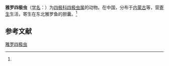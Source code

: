 {{Speciesbox
| name = 雅罗四极虫
| status = 
| status_system = 
| image = 
| genus = Chloromyxum
| species = leuciscus
| authority = (Chen, 1998)<ref name='id9291'>{{cite web| url =http://www.bioinfo.cn/db05/BjdwSpecies.php?action=view&id=9291| title =雅罗四极虫| work =《中国动物物种编目数据库》| publisher =中国科学院微生物研究所| author =中国科学院动物研究所| accessdate =2009-04-16| deadurl =yes| archiveurl =https://web.archive.org/web/20160305103813/http://www.bioinfo.cn/db05/BjdwSpecies.php?action=view&id=9291| archivedate =2016-03-05}}</ref>
}}

'''雅罗四极虫'''（[[学名|学名]]：{{lang|la|'''''Chloromyxum leuciscus'''''}}）为[[四极科|四极科]][[四极虫属|四极虫属]]的动物。在中国，分布于[[内蒙古|内蒙古]]等，营[[寄生|寄生]]生活，寄生在东北雅罗鱼的胆囊。<ref name='id9291'/>

== 参考文献 ==
{{reflist}}

{{Wikispecies|Chloromyxum leuciscus}}

[[Category:四极虫属|雅罗四极虫]]


{{Cnidarian-stub}}